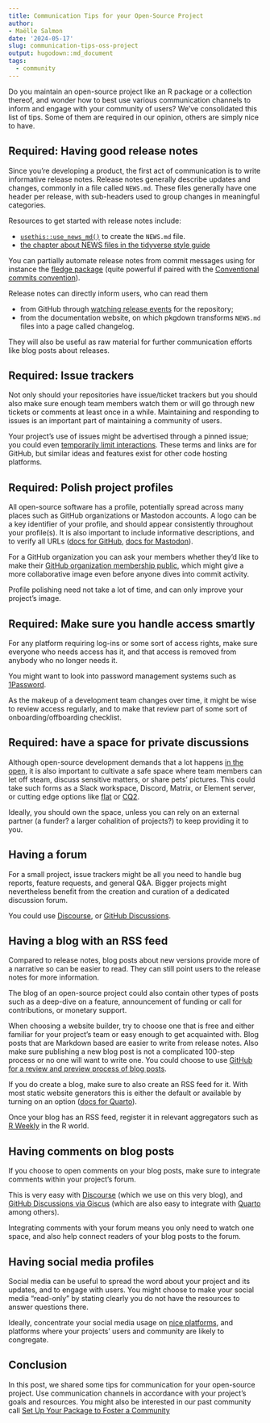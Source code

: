 ```yaml
---
title: Communication Tips for your Open-Source Project
author: 
- Maëlle Salmon
date: '2024-05-17'
slug: communication-tips-oss-project
output: hugodown::md_document
tags:
  - community
---
```


Do you maintain an open-source project like an R package or a collection thereof, and wonder how to best use various communication channels to inform and engage with your community of users?
We've consolidated this list of tips.
Some of them are required in our opinion, others are simply nice to have.

## Required: Having good release notes

Since you're developing a product, the first act of communication is to write informative release notes.
Release notes generally describe updates and changes, commonly in a file called `NEWS.md`. These files generally have one header per release, with sub-headers used to group changes in meaningful categories.

Resources to get started with release notes include:

- [`usethis::use_news_md()`](https://usethis.r-lib.org/reference/use_news_md.html) to create the `NEWS.md` file.
- [the chapter about NEWS files in the tidyverse style guide](https://style.tidyverse.org/news.html)

You can partially automate release notes from commit messages using for instance the [fledge package](https://fledge.cynkra.com/dev/) (quite powerful if paired with the [Conventional commits convention](https://www.conventionalcommits.org/en/v1.0.0/)).

Release notes can directly inform users, who can read them

- from GitHub through [watching release events](https://docs.github.com/en/account-and-profile/managing-subscriptions-and-notifications-on-github/setting-up-notifications/configuring-notifications#configuring-your-watch-settings-for-an-individual-repository) for the repository;
- from the documentation website, on which pkgdown transforms `NEWS.md` files into a page called changelog.

They will also be useful as raw material for further communication efforts like blog posts about releases.

## Required: Issue trackers

Not only should your repositories have issue/ticket trackers but you should also make sure enough team members watch them or will go through new tickets or comments at least once in a while.
Maintaining and responding to issues is an important part of maintaining a community of users.

Your project's use of issues might be advertised through a pinned issue; you could even [temporarily limit interactions](https://docs.github.com/en/communities/moderating-comments-and-conversations/limiting-interactions-in-your-repository).
These terms and links are for GitHub, but similar ideas and features exist for other code hosting platforms.

## Required: Polish project profiles

All open-source software has a profile, potentially spread across many places such as GitHub organizations or Mastodon accounts. A logo can be a key identifier of your profile, and should appear consistently throughout your profile(s). It is also important to include informative descriptions, and to verify all URLs ([docs for GitHub](https://docs.github.com/en/organizations/managing-organization-settings/verifying-or-approving-a-domain-for-your-organization), [docs for Mastodon](https://joinmastodon.org/verification)).

For a GitHub organization you can ask your members whether they'd like to make their [GitHub organization membership public](https://docs.github.com/en/account-and-profile/setting-up-and-managing-your-personal-account-on-github/managing-your-membership-in-organizations/publicizing-or-hiding-organization-membership), which might give a more collaborative image even before anyone dives into commit activity.

Profile polishing need not take a lot of time, and can only improve your project's image.

## Required: Make sure you handle access smartly


For any platform requiring log-ins or some sort of access rights, make sure everyone who needs access has it, and that access is removed from anybody who no longer needs it.

You might want to look into password management systems such as [1Password](https://1password.com/).

As the makeup of a development team changes over time, it might be wise to review access regularly, and to make that review part of some sort of onboarding/offboarding checklist.

## Required: have a space for private discussions

Although open-source development demands that a lot happens [in the open](https://producingoss.com/en/producingoss.html#avoid-private-discussions), it is also important to cultivate a safe space where team members can let off steam, discuss sensitive matters, or share pets' pictures.
This could take such forms as a Slack workspace, Discord, Matrix, or Element server, or cutting edge options like [flat](https://try.flat.app) or [CQ2](https://cq2.co/).

Ideally, you should own the space, unless you can rely on an external partner (a funder? a larger cohalition of projects?) to keep providing it to you.

## Having a forum 

For a small project, issue trackers might be all you need to handle bug reports, feature requests, and general Q&A.
Bigger projects might nevertheless benefit from the creation and curation of a dedicated discussion forum.

You could use [Discourse](https://www.discourse.org/), or [GitHub Discussions](https://docs.github.com/fr/discussions).

## Having a blog with an RSS feed

Compared to release notes, blog posts about new versions provide more of a narrative so can be easier to read.
They can still point users to the release notes for more information.

The blog of an open-source project could also contain other types of posts such as a deep-dive on a feature, announcement of funding or call for contributions, or monetary support.

When choosing a website builder, try to choose one that is free and either familiar for your project's team or easy enough to get acquainted with. 
Blog posts that are Markdown based are easier to write from release notes. 
Also make sure publishing a new blog post is not a complicated 100-step process or no one will want to write one.
You could choose to use [GitHub for a review and preview process of blog posts](https://blogguide.ropensci.org/).

If you do create a blog, make sure to also create an RSS feed for it.
With most static website generators this is either the default or available by turning on an option ([docs for Quarto](https://quarto.org/docs/websites/website-blog.html#rss-feed)).

Once your blog has an RSS feed, register it in relevant aggregators such as [R Weekly](https://github.com/rweekly/rweekly.org?tab=readme-ov-file#regular-r-posts-submit-your-rss-feed) in the R world.

## Having comments on blog posts

If you choose to open comments on your blog posts, make sure to integrate comments within your project's forum.

This is very easy with [Discourse](https://meta.discourse.org/t/embed-discourse-comments-on-another-website-via-javascript/31963) (which we use on this very blog), and [GitHub Discussions via Giscus](https://giscus.app/fr) (which are also easy to integrate with [Quarto](https://quarto.org/docs/output-formats/html-basics.html#commenting) among others).

Integrating comments with your forum means you only need to watch one space, and also help connect readers of your blog posts to the forum.

## Having social media profiles

Social media can be useful to spread the word about your project and its updates, and to engage with users.
You might choose to make your social media "read-only" by stating clearly you do not have the resources to answer questions there.

Ideally, concentrate your social media usage on [nice platforms](/blog/2023/06/22/ropensci-news-digest-june-2023/#ropenscis-communication-channels-for-safe-and-friendly-exchange), and platforms where your projects' users and community are likely to congregate.

## Conclusion

In this post, we shared some tips for communication for your open-source project.
Use communication channels in accordance with your project's goals and resources.
You might also be interested in our past community call [Set Up Your Package to Foster a Community](/blog/2021/04/28/commcall-pkg-community/)
